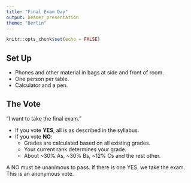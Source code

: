 ```yaml
---
title: "Final Exam Day"
output: beamer_presentation
theme: "Berlin"
---
```

```r
knitr::opts_chunk$set(echo = FALSE)
```

## Set Up

+ Phones and other material in bags at side and front of room.
+ One person per table.
+ Calculator and a pen.

## The Vote

"I want to take the final exam."

+ If you vote **YES**, all is as described in the syllabus.
+ If you vote **NO**:
    + Grades are calculated based on all existing grades.
    + Your current rank determines your grade.
    + About ~30% As, ~30% Bs, ~12% Cs and the rest other.

A NO must be unanimous to pass.  If there is one YES, we take the exam. This is an anonymous vote.
